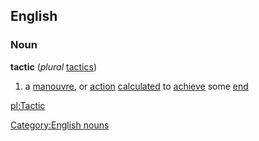 ==English==
===Noun===
'''tactic'''  (''plural'' [[tactics]])
#a [[manouvre]], or [[action]] [[calculated]] to [[achieve]] some [[end]]
[[Category:English nouns]]

[[pl:Tactic]]